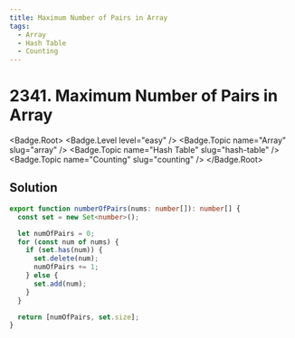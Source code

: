 ```yaml
---
title: Maximum Number of Pairs in Array
tags:
  - Array
  - Hash Table
  - Counting
---
```


# 2341. Maximum Number of Pairs in Array

<Badge.Root>
  <Badge.Level level="easy" />
  <Badge.Topic name="Array" slug="array" />
  <Badge.Topic name="Hash Table" slug="hash-table" />
  <Badge.Topic name="Counting" slug="counting" />
</Badge.Root>

## Solution

```typescript filename="solution.ts" copy
export function numberOfPairs(nums: number[]): number[] {
  const set = new Set<number>();

  let numOfPairs = 0;
  for (const num of nums) {
    if (set.has(num)) {
      set.delete(num);
      numOfPairs += 1;
    } else {
      set.add(num);
    }
  }

  return [numOfPairs, set.size];
}
```

<ProblemLink
  codingSite="leetcode"
  href="https://leetcode.com/problems/maximum-number-of-pairs-in-array"
  title="Maximum Number of Pairs in Array"
/>
